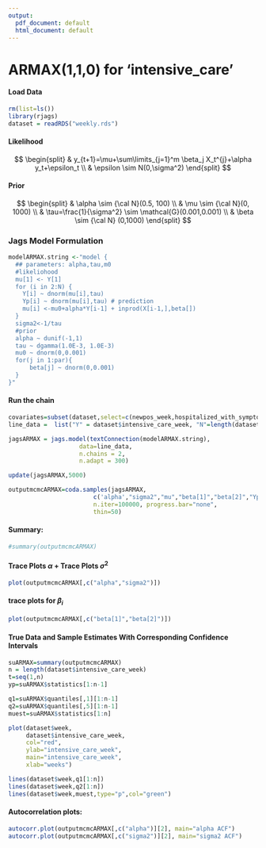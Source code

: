 ```yaml
---
output:
  pdf_document: default
  html_document: default
---
```


# ARMAX(1,1,0) for 'intensive_care'

#### Load Data

```r
rm(list=ls())
library(rjags)
dataset = readRDS("weekly.rds")
```

#### Likelihood

$$
\begin{split}
& y_{t+1}=\mu+\sum\limits_{j=1}^m \beta_j X_t^{j}+\alpha y_t+\epsilon_t \\
& \epsilon \sim N(0,\sigma^2)
\end{split}
$$

#### Prior

$$ 
\begin{split}
& \alpha \sim {\cal N}(0.5, 100) \\
& \mu \sim {\cal N}(0, 1000) \\
& \tau=\frac{1}{\sigma^2} \sim \mathcal{G}(0.001,0.001) \\
& \beta \sim    {\cal N} (0,1000)
\end{split}
$$

### Jags Model Formulation

```r
modelARMAX.string <-"model {
  ## parameters: alpha,tau,m0
  #likeliohood 
  mu[1] <- Y[1]
  for (i in 2:N) {
    Y[i] ~ dnorm(mu[i],tau)
    Yp[i] ~ dnorm(mu[i],tau) # prediction
    mu[i] <-mu0+alpha*Y[i-1] + inprod(X[i-1,],beta[])
  }
  sigma2<-1/tau
  #prior 
  alpha ~ dunif(-1,1)
  tau ~ dgamma(1.0E-3, 1.0E-3)
  mu0 ~ dnorm(0,0.001)
  for(j in 1:par){
      beta[j] ~ dnorm(0,0.001)
  }
}"
```

#### Run the chain

```r
covariates=subset(dataset,select=c(newpos_week,hospitalized_with_symptoms_week))
line_data =  list("Y" = dataset$intensive_care_week, "N"=length(dataset$intensive_care_week),"par" = ncol(covariates),"X"=covariates)

jagsARMAX = jags.model(textConnection(modelARMAX.string),
                    data=line_data,
                    n.chains = 2,
                    n.adapt = 300)

update(jagsARMAX,5000)

outputmcmcARMAX=coda.samples(jagsARMAX,
                        c('alpha',"sigma2","mu","beta[1]","beta[2]","Yp"),
                        n.iter=100000, progress.bar="none",
                        thin=50)

```

#### Summary:

```r
#summary(outputmcmcARMAX)
```

#### Trace Plots $\alpha$ + Trace Plots $\sigma^2$

```r
plot(outputmcmcARMAX[,c("alpha","sigma2")])

```

#### trace plots for $\beta_i$

```r
plot(outputmcmcARMAX[,c("beta[1]","beta[2]")])

```

#### True Data and Sample Estimates With Corresponding Confidence Intervals

```r
suARMAX=summary(outputmcmcARMAX)
n = length(dataset$intensive_care_week)
t=seq(1,n)
yp=suARMAX$statistics[1:n-1]

q1=suARMAX$quantiles[,1][1:n-1]
q2=suARMAX$quantiles[,5][1:n-1]
muest=suARMAX$statistics[1:n]

plot(dataset$week,
     dataset$intensive_care_week,
     col="red",
     ylab="intensive_care_week",
     main="intensive_care_week",
     xlab="weeks")

lines(dataset$week,q1[1:n])
lines(dataset$week,q2[1:n])
lines(dataset$week,muest,type="p",col="green")
```

#### Autocorrelation plots:

```r

autocorr.plot(outputmcmcARMAX[,c("alpha")][2], main="alpha ACF")
autocorr.plot(outputmcmcARMAX[,c("sigma2")][2], main="sigma2 ACF")

```
